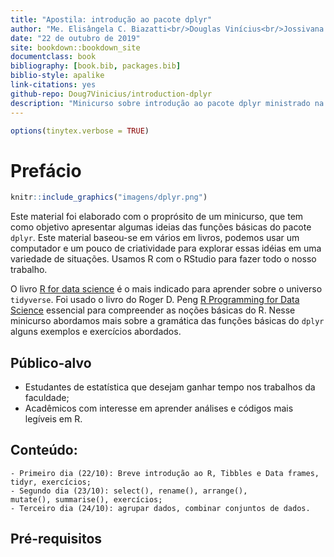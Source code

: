 ```yaml
--- 
title: "Apostila: introdução ao pacote dplyr"
author: "Me. Elisângela C. Biazatti<br/>Douglas Vinícius<br/>Jossivana Macedo"
date: "22 de outubro de 2019"
site: bookdown::bookdown_site
documentclass: book
bibliography: [book.bib, packages.bib]
biblio-style: apalike
link-citations: yes
github-repo: Doug7Vinicius/introduction-dplyr
description: "Minicurso sobre introdução ao pacote dplyr ministrado na XIX SEMAT.."
---
```


```r
options(tinytex.verbose = TRUE)
```

# Prefácio

```r
knitr::include_graphics("imagens/dplyr.png")
```

Este material foi elaborado com o proprósito de um minicurso, que tem como objetivo apresentar algumas ideias das funções básicas do pacote `dplyr`. Este material baseou-se em vários em livros, podemos usar um computador e um pouco de criatividade para explorar essas idéias em uma variedade de situações. Usamos R com o RStudio para fazer todo o nosso trabalho.

O livro [R for data science](https://r4ds.had.co.nz/) é o mais indicado para aprender sobre o universo `tidyverse`. Foi usado o livro do Roger D. Peng [R Programming for Data Science](https://bookdown.org/rdpeng/rprogdatascience/) essencial para compreender as noções básicas do R. Nesse minicurso abordamos mais sobre a gramática das funções básicas do `dplyr` alguns exemplos e exercícios abordados. 

## Público-alvo

  - Estudantes de estatística que desejam ganhar tempo nos trabalhos da faculdade;
  - Acadêmicos com interesse em aprender análises e códigos mais legíveis em R.

## Conteúdo:

    - Primeiro dia (22/10): Breve introdução ao R, Tibbles e Data frames,
    tidyr, exercícios; 
    - Segundo dia (23/10): select(), rename(), arrange(), 
    mutate(), summarise(), exercícios;
    - Terceiro dia (24/10): agrupar dados, combinar conjuntos de dados.
    

## Pré-requisitos
